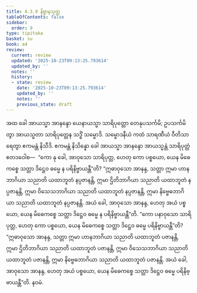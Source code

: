 ```yaml
---
title: 4.3.9 နိဗ္ဗာနသုတ္တ
tableOfContents: false
sidebar:
  order: 9
type: tipitaka
basket: su
book: a4
review:
  current: review
  updated: '2025-10-23T09:13:25.793614'
  updated_by: ''
  notes: ''
  history:
  - state: review
    date: '2025-10-23T09:13:25.793614'
    updated_by: ''
    notes: ''
    previous_state: draft
---
```



<ReviewStatus review={frontmatter.review} showDetails={true} />

<HypothesisAnnotation frontmatter={frontmatter} />

<DynamicBreadcrumb />

<Division number="179" book="a4" e="ch" v="15" p="486">

<Paragraph number="1081" book="a4">
အထ ခေါ အာယသ္မာ အာနန္ဒော ယေနာယသ္မာ သာရိပုတ္တော တေနုပသင်္ကမိ; ဥပသင်္ကမိတွာ အာယသ္မတာ သာရိပုတ္တေန သဒ္ဓိံ သမ္မောဒိ. သမ္မောဒနီယံ ကထံ သာရဏီယံ ဝီတိသာရေတွာ ဧကမန္တံ နိသီဒိ. ဧကမန္တံ နိသိန္နော ခေါ အာယသ္မာ အာနန္ဒော အာယသ္မန္တံ သာရိပုတ္တံ ဧတဒဝေါစ—  “ကော နု ခေါ, အာဝုသော သာရိပုတ္တ, ဟေတု ကော ပစ္စယော, ယေန မိဓေကစ္စေ သတ္တာ ဒိဋ္ဌေဝ ဓမ္မေ န ပရိနိဗ္ဗာယန္တီ”တိ?
</Paragraph>

<Paragraph number="1082" book="a4">
“ဣဓာဝုသော အာနန္ဒ, သတ္တာ ဣမာ ဟာနဘာဂိယာ သညာတိ ယထာဘူတံ နပ္ပဇာနန္တိ, ဣမာ ဌိတိဘာဂိယာ သညာတိ ယထာဘူတံ နပ္ပဇာနန္တိ, ဣမာ ဝိသေသဘာဂိယာ သညာတိ ယထာဘူတံ နပ္ပဇာနန္တိ, ဣမာ နိဗ္ဗေဓဘာဂိယာ သညာတိ ယထာဘူတံ နပ္ပဇာနန္တိ. အယံ ခေါ, အာဝုသော အာနန္ဒ, ဟေတု အယံ ပစ္စယော, ယေန မိဓေကစ္စေ သတ္တာ ဒိဋ္ဌေဝ ဓမ္မေ န ပရိနိဗ္ဗာယန္တီ”တိ.
</Paragraph>

<Paragraph number="1083" book="a4">
“ကော ပနာဝုသော သာရိပုတ္တ, ဟေတု ကော ပစ္စယော, ယေန မိဓေကစ္စေ သတ္တာ ဒိဋ္ဌေဝ ဓမ္မေ ပရိနိဗ္ဗာယန္တီ”တိ? “ဣဓာဝုသော အာနန္ဒ, သတ္တာ ဣမာ ဟာနဘာဂိယာ သညာတိ ယထာဘူတံ ပဇာနန္တိ, ဣမာ ဌိတိဘာဂိယာ သညာတိ ယထာဘူတံ ပဇာနန္တိ, ဣမာ ဝိသေသဘာဂိယာ သညာတိ ယထာဘူတံ ပဇာနန္တိ, ဣမာ နိဗ္ဗေဓဘာဂိယာ သညာတိ ယထာဘူတံ ပဇာနန္တိ. အယံ ခေါ, အာဝုသော အာနန္ဒ, ဟေတု အယံ ပစ္စယော, ယေန မိဓေကစ္စေ သတ္တာ ဒိဋ္ဌေဝ ဓမ္မေ ပရိနိဗ္ဗာယန္တီ”တိ.

</Paragraph>
</Division>

<Paragraph number="1084" type="center" book="a4">
နဝမံ.
</Paragraph>